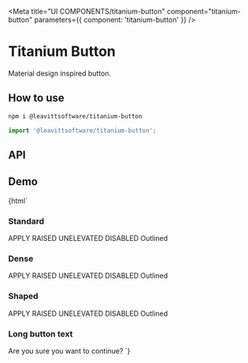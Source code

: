 

<Meta title="UI COMPONENTS/titanium-button" component="titanium-button" parameters={{ component: 'titanium-button' }} />

# Titanium Button

Material design inspired button.

## How to use

```bash
npm i @leavittsoftware/titanium-button
```

```js
import '@leavittsoftware/titanium-button';
```

## API

<ArgsTable of="titanium-button" />

## Demo

<Canvas withToolbar>
  <Story name="Docs">
    {html`
      <h3>Standard</h3>
      <titanium-button>APPLY</titanium-button>
      <titanium-button raised>RAISED</titanium-button>
      <titanium-button unelevated>UNELEVATED</titanium-button>
      <titanium-button disabled>DISABLED</titanium-button>
      <titanium-button outlined>Outlined</titanium-button>
      <h3>Dense</h3>
      <titanium-button dense>APPLY</titanium-button>
      <titanium-button dense raised>RAISED</titanium-button>
      <titanium-button dense unelevated>UNELEVATED</titanium-button>
      <titanium-button dense disabled>DISABLED</titanium-button>
      <titanium-button dense outlined>Outlined</titanium-button>
      <h3>Shaped</h3>
      <titanium-button dense shaped>APPLY</titanium-button>
      <titanium-button dense raised shaped>RAISED</titanium-button>
      <titanium-button dense unelevated shaped>UNELEVATED</titanium-button>
      <titanium-button dense disabled shaped>DISABLED</titanium-button>
      <titanium-button dense outlined shaped>Outlined</titanium-button>
      <h3>Long button text</h3>
      <titanium-button style="width:200px;" unelevated>Are you sure you want to continue?</titanium-button>
    `}
  </Story>
</Canvas>
